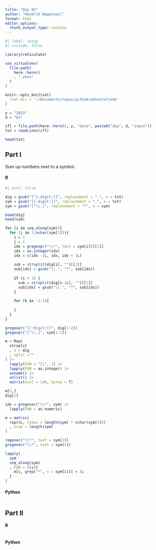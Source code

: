 ```yaml
---
title: "Day 03"
author: "Hendrik Wagenseil"
format: html
editor_options: 
  chunk_output_type: console
---
```


```r
#| label: setup
#| include: false

library(reticulate)

use_virtualenv(
  file.path(
    here::here()
    , ".venv"
  )
)

knitr::opts_knit$set(
  root.dir = '~/Documents/repos/github/adventofcode'
)

y = "2023"
d = "03"

ifl = file.path(here::here(), y, "data", paste0("day", d, "input"))
txt = readLines(ifl)
```

```r
head(txt)
```


::: {.panel-tabset}

## Part I

Sum up numbers next to a symbol. 

::: {.panel-tabset}

#### R

```r
#| eval: false

dig = gsub("[^[:digit:]]", replacement = ".", x = txt)
sym = gsub("[[:digit:]]", replacement = ".", x = txt)
sym = gsub("[^\\.]", replacement = "*", x = sym) 

head(dig)
head(sym)

for (i in seq_along(sym)){
  for (j in 1:nchar(sym[1])){
    i = 2
    j = 1
    idx = gregexpr("\\*", text = sym[i])[[1]]
    idx = as.integer(idx)
    idx = c(idx -1L, idx, idx + 1L)
    
    sub = strsplit(dig[i], "")[[1]]
    sub[idx] = gsub("\\.", "*", sub[idx])
    
    if (i > 1) {
      sub = strsplit(dig[i-1L], "")[[1]]
      sub[idx] = gsub("\\.", "*", sub[idx])
    }
    
    for (k in -1:1){
      
    }
  }
}

gregexpr("[[:digit:]]", dig[1:2])
gregexpr("[^\\.]", sym[1:2])

m = Map(
  strsplit
  , x = dig
  , split =""
) |> 
  lapply(FUN = "[[", 1) |> 
  lapply(FUN = as.integer) |> 
  unname() |> 
  unlist() |> 
  matrix(ncol = 140, byrow = T)

m[1,]
dig[1]

idx = gregexec("\\*", sym) |> 
  lapply(FUN = as.numeric)

m = matrix(
  rep(0L, times = length(sym) * nchar(sym[1]))
  , nrow = length(sym)
)

regexec("\\*", text = sym[2])
gregexec("\\*", text = sym[2])

lapply(
  sym
  seq_along(sym)
  , FUN = \(i){
    m[i, grep("*", x = sym[i])] = 1L
  }
)


```

#### Python

```python
```

:::


## Part II


::: {.panel-tabset}

#### R

```r
```

#### Python

```python
```

:::

:::
